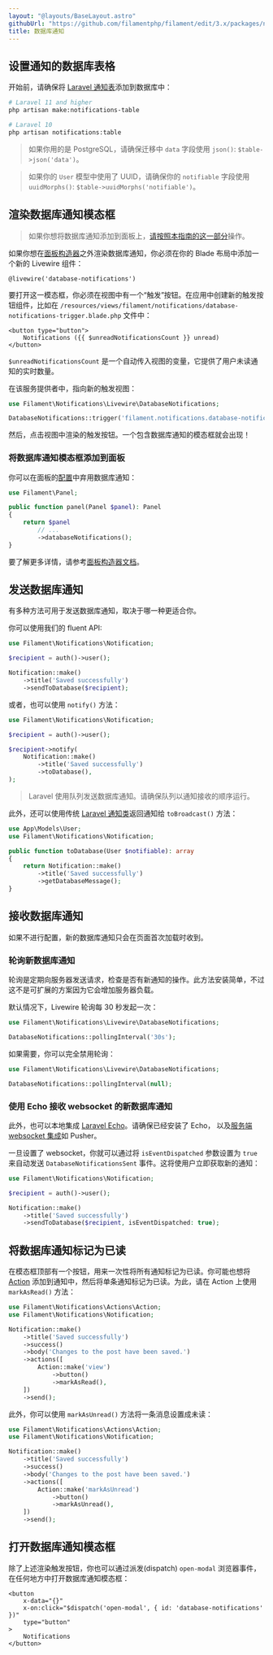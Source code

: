 ```yaml
---
layout: "@layouts/BaseLayout.astro"
githubUrl: "https://github.com/filamentphp/filament/edit/3.x/packages/notifications/docs/03-database-notifications.md"
title: 数据库通知
---
```


<AutoScreenshot name="notifications/database" alt="Database notifications" version="3.x" />

## 设置通知的数据库表格

开始前，请确保将 [Laravel 通知表](https://laravel.com/docs/notifications#database-prerequisites)添加到数据库中：

```bash
# Laravel 11 and higher
php artisan make:notifications-table

# Laravel 10
php artisan notifications:table
```

> 如果你用的是 PostgreSQL，请确保迁移中 `data` 字段使用 `json()`: `$table->json('data')`。

> 如果你的 `User` 模型中使用了 UUID，请确保你的 `notifiable` 字段使用 `uuidMorphs()`: `$table->uuidMorphs('notifiable')`。

## 渲染数据库通知模态框

> 如果你想将数据库通知添加到面板上，[请按照本指南的这一部分](#将数据库通知模态框添加到面板)操作。

如果你想在[面板构造器](../panels)之外渲染数据库通知，你必须在你的 Blade 布局中添加一个新的 Livewire 组件：

```blade
@livewire('database-notifications')
```

要打开这一模态框，你必须在视图中有一个“触发”按钮。在应用中创建新的触发按钮组件，比如在 `/resources/views/filament/notifications/database-notifications-trigger.blade.php` 文件中：

```blade
<button type="button">
    Notifications ({{ $unreadNotificationsCount }} unread)
</button>
```

`$unreadNotificationsCount` 是一个自动传入视图的变量，它提供了用户未读通知的实时数量。

在该服务提供者中，指向新的触发视图：

```php
use Filament\Notifications\Livewire\DatabaseNotifications;

DatabaseNotifications::trigger('filament.notifications.database-notifications-trigger');
```

然后，点击视图中渲染的触发按钮。一个包含数据库通知的模态框就会出现！

### 将数据库通知模态框添加到面板

你可以在面板的[配置](../panels/configuration)中弃用数据库通知：

```php
use Filament\Panel;

public function panel(Panel $panel): Panel
{
    return $panel
        // ...
        ->databaseNotifications();
}
```

要了解更多详情，请参考[面板构造器文档](../panels/notifications)。

## 发送数据库通知

有多种方法可用于发送数据库通知，取决于哪一种更适合你。

你可以使用我们的 fluent API:

```php
use Filament\Notifications\Notification;

$recipient = auth()->user();

Notification::make()
    ->title('Saved successfully')
    ->sendToDatabase($recipient);
```

或者，也可以使用 `notify()` 方法：

```php
use Filament\Notifications\Notification;

$recipient = auth()->user();

$recipient->notify(
    Notification::make()
        ->title('Saved successfully')
        ->toDatabase(),
);
```

> Laravel 使用队列发送数据库通知。请确保队列以通知接收的顺序运行。

此外，还可以使用传统 [Laravel 通知类](https://laravel.com/docs/notifications#generating-notifications)返回通知给 `toBroadcast()` 方法：

```php
use App\Models\User;
use Filament\Notifications\Notification;

public function toDatabase(User $notifiable): array
{
    return Notification::make()
        ->title('Saved successfully')
        ->getDatabaseMessage();
}
```

## 接收数据库通知

如果不进行配置，新的数据库通知只会在页面首次加载时收到。

### 轮询新数据库通知

轮询是定期向服务器发送请求，检查是否有新通知的操作。此方法安装简单，不过这不是可扩展的方案因为它会增加服务器负载。

默认情况下，Livewire 轮询每 30 秒发起一次：

```php
use Filament\Notifications\Livewire\DatabaseNotifications;

DatabaseNotifications::pollingInterval('30s');
```

如果需要，你可以完全禁用轮询：

```php
use Filament\Notifications\Livewire\DatabaseNotifications;

DatabaseNotifications::pollingInterval(null);
```

### 使用 Echo 接收 websocket 的新数据库通知

此外，也可以本地集成 [Laravel Echo](https://laravel.com/docs/broadcasting#client-side-installation)。请确保已经安装了 Echo， 以及[服务端 websocket 集成](https://laravel.com/docs/broadcasting#server-side-installation)如 Pusher。

一旦设置了 websocket，你就可以通过将 `isEventDispatched` 参数设置为 `true` 来自动发送 `DatabaseNotificationsSent` 事件。这将使用户立即获取新的通知：

```php
use Filament\Notifications\Notification;

$recipient = auth()->user();

Notification::make()
    ->title('Saved successfully')
    ->sendToDatabase($recipient, isEventDispatched: true);
```

## 将数据库通知标记为已读

在模态框顶部有一个按钮，用来一次性将所有通知标记为已读。你可能也想将 [Action](sending-notifications#添加-action-到通知) 添加到通知中，然后将单条通知标记为已读。为此，请在 Action 上使用 `markAsRead()` 方法： 

```php
use Filament\Notifications\Actions\Action;
use Filament\Notifications\Notification;

Notification::make()
    ->title('Saved successfully')
    ->success()
    ->body('Changes to the post have been saved.')
    ->actions([
        Action::make('view')
            ->button()
            ->markAsRead(),
    ])
    ->send();
```

此外，你可以使用 `markAsUnread()` 方法将一条消息设置成未读：

```php
use Filament\Notifications\Actions\Action;
use Filament\Notifications\Notification;

Notification::make()
    ->title('Saved successfully')
    ->success()
    ->body('Changes to the post have been saved.')
    ->actions([
        Action::make('markAsUnread')
            ->button()
            ->markAsUnread(),
    ])
    ->send();
```

## 打开数据库通知模态框

除了上述渲染触发按钮，你也可以通过派发(dispatch) `open-modal` 浏览器事件，在任何地方中打开数据库通知模态框：

```blade
<button
    x-data="{}"
    x-on:click="$dispatch('open-modal', { id: 'database-notifications' })"
    type="button"
>
    Notifications
</button>
```

